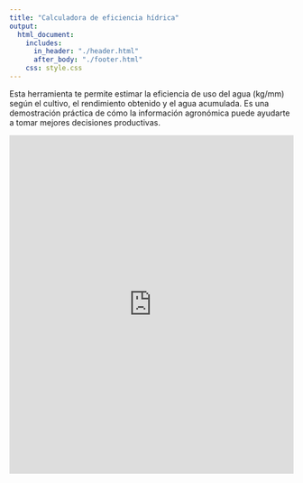 ```yaml
---
title: "Calculadora de eficiencia hídrica"
output: 
  html_document:
    includes:
      in_header: "./header.html"
      after_body: "./footer.html"
    css: style.css
---
```


Esta herramienta te permite estimar la eficiencia de uso del agua (kg/mm) según el cultivo, el rendimiento obtenido y el agua acumulada. Es una demostración práctica de cómo la información agronómica puede ayudarte a tomar mejores decisiones productivas.

<iframe src="https://missagro.shinyapps.io/calculadora_agua/" width="100%" height="600" frameborder="0"></iframe>
